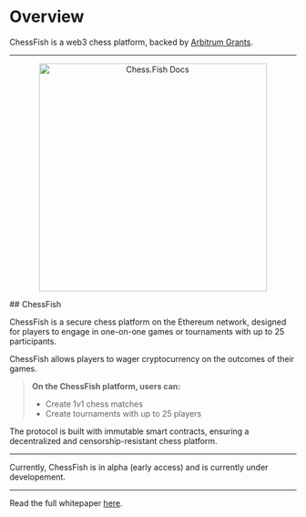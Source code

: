 # Overview
 
ChessFish is a web3 chess platform, backed by [Arbitrum Grants](https://arbitrum.foundation/grants).
______

<p align="center">
  <img src="docs.webp" alt="Chess.Fish Docs" width="400" height="400"/>
</p>
## ChessFish

ChessFish is a secure chess platform on the Ethereum network, designed for players to engage in one-on-one games or tournaments with up to 25 participants. 

ChessFish allows players to wager cryptocurrency on the outcomes of their games.

> **On the ChessFish platform, users can:** 
> * Create 1v1 chess matches
> * Create tournaments with up to 25 players

The protocol is built with immutable smart contracts, ensuring a decentralized and censorship-resistant chess platform.

______

Currently, ChessFish is in alpha (early access) and is currently under developement. 

______ 

Read the full whitepaper [here](https://github.com/Chess-Fish/ChessFish-Whitepaper/blob/main/src/ChessFish%20Whitepaper%20DRAFT.pdf).

